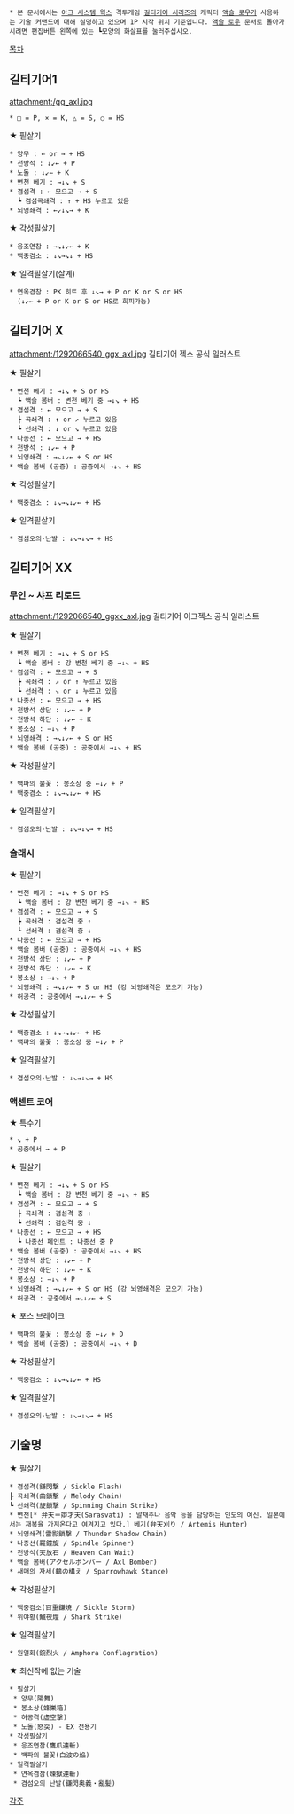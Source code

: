  * 본 문서에서는 [[아크 시스템 웍스]] 격투게임 [[길티기어 시리즈]]의 캐릭터 [[액슬 로우]]가 사용하는 기술 커맨드에 대해 설명하고 있으며 1P 시작 위치 기준입니다. [[액슬 로우]] 문서로 돌아가시려면 편집버튼 왼쪽에 있는 ┗모양의 화살표를 눌러주십시오.

[[목차]]

== 길티기어1 ==
attachment:/gg_axl.jpg

 * □ = P, × = K, △ = S, ○ = HS

★ 필살기
 * 양무 : ← or → + HS
 * 천방석 : ↓↙← + P
 * 노돌 : ↓↙← + K
 * 변천 베기 : →↓↘ + S
 * 겸섬격 : ← 모으고 → + S
   ┗ 겸섬곡쇄격 : ↑ + HS 누르고 있음
 * 뇌영쇄격 : ←↙↓↘→ + K

★ 각성필살기
 * 응조연참 : →↘↓↙← + K
 * 백중겸소 : ↓↘→↘↓ + HS

★ 일격필살기(살계)
 * 연옥겸참 : PK 히트 후 ↓↘→ + P or K or S or HS
   (↓↙← + P or K or S or HS로 회피가능)

== 길티기어 X ==
attachment:/1292066540_ggx_axl.jpg
길티기어 젝스 공식 일러스트

★ 필살기
 * 변천 베기 : →↓↘ + S or HS
   ┗ 액슬 봄버 : 변천 베기 중 →↓↘ + HS
 * 겸섬격 : ← 모으고 → + S
   ┣ 곡쇄격 : ↑ or ↗ 누르고 있음
   ┗ 선쇄격 : ↓ or ↘ 누르고 있음
 * 나종선 : ← 모으고 → + HS
 * 천방석 : ↓↙← + P
 * 뇌영쇄격 : →↘↓↙← + S or HS
 * 액슬 봄버 (공중) : 공중에서 →↓↘ + HS

★ 각성필살기
 * 백중겸소 : ↓↘→↘↓↙← + HS

★ 일격필살기
 * 겸섬오의·난발 : ↓↘→↓↘→ + HS

== 길티기어 XX ==
=== 무인 ~ 샤프 리로드 ===
attachment:/1292066540_ggxx_axl.jpg
길티기어 이그젝스 공식 일러스트

★ 필살기
 * 변천 베기 : →↓↘ + S or HS
   ┗ 액슬 봄버 : 강 변천 베기 중 →↓↘ + HS
 * 겸섬격 : ← 모으고 → + S
   ┣ 곡쇄격 : ↗ or ↑ 누르고 있음
   ┗ 선쇄격 : ↘ or ↓ 누르고 있음
 * 나종선 : ← 모으고 → + HS
 * 천방석 상단 : ↓↙← + P
 * 천방석 하단 : ↓↙← + K
 * 봉소상 : →↓↘ + P
 * 뇌영쇄격 : →↘↓↙← + S or HS
 * 액슬 봄버 (공중) : 공중에서 →↓↘ + HS

★ 각성필살기
 * 백파의 불꽃 : 봉소상 중 ←↓↙ + P
 * 백중겸소 : ↓↘→↘↓↙← + HS

★ 일격필살기
 * 겸섬오의·난발 : ↓↘→↓↘→ + HS

=== 슬래시 ===
★ 필살기
 * 변천 베기 : →↓↘ + S or HS
   ┗ 액슬 봄버 : 강 변천 베기 중 →↓↘ + HS
 * 겸섬격 : ← 모으고 → + S
   ┣ 곡쇄격 : 겸섬격 중 ↑
   ┗ 선쇄격 : 겸섬격 중 ↓
 * 나종선 : ← 모으고 → + HS
 * 액슬 봄버 (공중) : 공중에서 →↓↘ + HS
 * 천방석 상단 : ↓↙← + P
 * 천방석 하단 : ↓↙← + K
 * 봉소상 : →↓↘ + P
 * 뇌영쇄격 : →↘↓↙← + S or HS (강 뇌영쇄격은 모으기 가능)
 * 허공격 : 공중에서 →↘↓↙← + S

★ 각성필살기
 * 백중겸소 : ↓↘→↘↓↙← + HS
 * 백파의 불꽃 : 봉소상 중 ←↓↙ + P

★ 일격필살기
 * 겸섬오의·난발 : ↓↘→↓↘→ + HS

=== 액센트 코어 ===
★ 특수기
 * ↘ + P
 * 공중에서 → + P

★ 필살기
 * 변천 베기 : →↓↘ + S or HS
   ┗ 액슬 봄버 : 강 변천 베기 중 →↓↘ + HS
 * 겸섬격 : ← 모으고 → + S
   ┣ 곡쇄격 : 겸섬격 중 ↑
   ┗ 선쇄격 : 겸섬격 중 ↓
 * 나종선 : ← 모으고 → + HS
   ┗ 나종선 페인트 : 나종선 중 P
 * 액슬 봄버 (공중) : 공중에서 →↓↘ + HS
 * 천방석 상단 : ↓↙← + P
 * 천방석 하단 : ↓↙← + K
 * 봉소상 : →↓↘ + P
 * 뇌영쇄격 : →↘↓↙← + S or HS (강 뇌영쇄격은 모으기 가능)
 * 허공격 : 공중에서 →↘↓↙← + S

★ 포스 브레이크
 * 백파의 불꽃 : 봉소상 중 ←↓↙ + D
 * 액슬 봄버 (공중) : 공중에서 →↓↘ + D

★ 각성필살기
 * 백중겸소 : ↓↘→↘↓↙← + HS

★ 일격필살기
 * 겸섬오의·난발 : ↓↘→↓↘→ + HS

== 기술명 ==
★ 필살기
 * 겸섬격(鎌閃撃 / Sickle Flash)
 ┣ 곡쇄격(曲鎖撃 / Melody Chain)
 ┗ 선쇄격(旋鎖撃 / Spinning Chain Strike)
 * 변천[* 弁天＝辯才天(Sarasvati) : 말재주나 음악 등을 담당하는 인도의 여신. 일본에서는 재복을 가져온다고 여겨지고 있다.] 베기(弁天刈り / Artemis Hunter)
 * 뇌영쇄격(雷影鎖撃 / Thunder Shadow Chain)
 * 나종선(羅鐘旋 / Spindle Spinner)
 * 천방석(天放石 / Heaven Can Wait)
 * 액슬 봄버(アクセルボンバー / Axl Bomber)
 * 새매의 자세(鷂の構え / Sparrowhawk Stance)

★ 각성필살기
 * 백중겸소(百重鎌焼 / Sickle Storm)
 * 위야황(鰄夜煌 / Shark Strike)

★ 일격필살기
 * 원열화(鋺烈火 / Amphora Conflagration)

★ 최신작에 없는 기술
 * 필살기
  * 양무(陽舞)
  * 봉소상(蜂巣箱)
  * 허공격(虚空撃)
  * 노돌(怒突) - EX 전용기
 * 각성필살기
  * 응조연참(鷹爪連斬)
  * 백파의 불꽃(白波の焔)
 * 일격필살기
  * 연옥겸참(煉獄連斬)
  * 겸섬오의 난발(鎌閃奥義・亂髪)

[[각주]]
